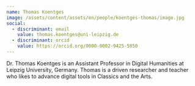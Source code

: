 ```yaml
---
name: Thomas Koentges
image: /assets/content/assets/en/people/koentges-thomas/image.jpg
social:
  - discriminant: email
    value: thomas.koentges@uni-leipzig.de
  - discriminant: orcid
    value: https://orcid.org/0000-0002-9425-5850
---
```

Dr. Thomas Koentges is an Assistant Professor in Digital Humanities at Leipzig University, Germany. Thomas is a driven researcher and teacher who likes to advance digital tools in Classics and the Arts.